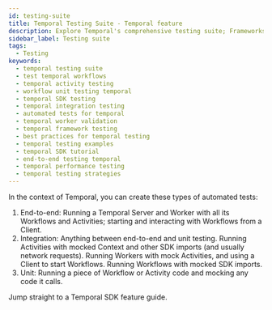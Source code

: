 ```yaml
---
id: testing-suite
title: Temporal Testing Suite - Temporal feature
description: Explore Temporal's comprehensive testing suite; Frameworks that facilitate Workflow and integration testing across different programming languages with Temporal.
sidebar_label: Testing suite
tags:
  - Testing
keywords:
  - temporal testing suite
  - test temporal workflows
  - temporal activity testing
  - workflow unit testing temporal
  - temporal SDK testing
  - temporal integration testing
  - automated tests for temporal
  - temporal worker validation
  - temporal framework testing
  - best practices for temporal testing
  - temporal testing examples
  - temporal SDK tutorial
  - end-to-end testing temporal
  - temporal performance testing
  - temporal testing strategies
---
```



In the context of Temporal, you can create these types of automated tests:

1. End-to-end: Running a Temporal Server and Worker with all its Workflows and Activities; starting and interacting with Workflows from a Client.
2. Integration: Anything between end-to-end and unit testing.
   Running Activities with mocked Context and other SDK imports (and usually network requests).
   Running Workers with mock Activities, and using a Client to start Workflows.
   Running Workflows with mocked SDK imports.
3. Unit: Running a piece of Workflow or Activity code and mocking any code it calls.

Jump straight to a Temporal SDK feature guide.

<RelatedReadContainer>
    <RelatedReadItem path="/develop/go/testing-suite" text="Testing using the Go SDK" archetype="feature-guide" />
    <RelatedReadItem path="/develop/java/testing-suite" text="Testing using the Java SDK" archetype="feature-guide" />
    <RelatedReadItem path="/develop/php/testing-suite" text="Testing using the PHP SDK" archetype="feature-guide" />
    <RelatedReadItem path="/develop/python/testing-suite" text="Testing using the Python SDK" archetype="feature-guide" />
    <RelatedReadItem path="/develop/typescript/testing-suite" text="Testing using the TypeScript SDK" archetype="feature-guide" />
    <RelatedReadItem path="/develop/dotnet/testing-suite" text="Testing using the .NET SDK" archetype="feature-guide" />
</RelatedReadContainer>
